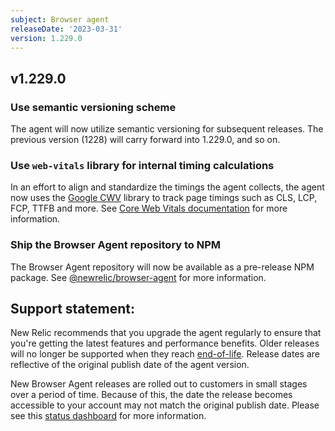 ```yaml
---
subject: Browser agent
releaseDate: '2023-03-31'
version: 1.229.0
---
```


## v1.229.0

### Use semantic versioning scheme

The agent will now utilize semantic versioning for subsequent releases. The previous version (1228) will carry forward into 1.229.0, and so on.

### Use `web-vitals` library for internal timing calculations

In an effort to align and standardize the timings the agent collects, the agent now uses the [Google CWV](https://www.npmjs.com/package/web-vitals) library to track page timings such as CLS, LCP, FCP, TTFB and more. See [Core Web Vitals documentation](https://web.dev/learn-core-web-vitals/) for more information.

### Ship the Browser Agent repository to NPM

The Browser Agent repository will now be available as a pre-release NPM package. See [@newrelic/browser-agent](https://www.npmjs.com/package/@newrelic/browser-agent) for more information.

## Support statement:

New Relic recommends that you upgrade the agent regularly to ensure that you're getting the latest features and performance benefits. Older releases will no longer be supported when they reach [end-of-life](https://docs.newrelic.com/docs/browser/browser-monitoring/getting-started/browser-agent-eol-policy/). Release dates are reflective of the original publish date of the agent version.

New Browser Agent releases are rolled out to customers in small stages over a period of time. Because of this, the date the release becomes accessible to your account may not match the original publish date. Please see this [status dashboard](https://newrelic.github.io/newrelic-browser-agent-release/) for more information.
